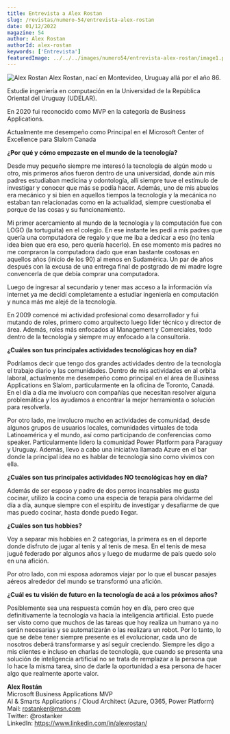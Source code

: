 ```yaml
---
title: Entrevista a Alex Rostan
slug: /revistas/numero-54/entrevista-alex-rostan
date: 01/12/2022
magazine: 54
author: Alex Rostan
authorId: alex-rostan
keywords: ['Entrevista']
featuredImage: ../../../images/numero54/entrevista-alex-rostan/image1.png
---
```


![Alex Rostan](../../../images/numero54/entrevista-alex-rostan/image1.png#author) Alex Rostan, nací en Montevideo, Uruguay allá por el año 86.

Estudie ingeniería en computación en la Universidad de la República Oriental del Uruguay (UDELAR).

En 2020 fui reconocido como MVP en la categoría de Business Applications.

Actualmente me desempeño como Principal en el Microsoft Center of Excellence para Slalom Canada


**¿Por qué y cómo empezaste en el mundo de la tecnología?**

Desde muy pequeño siempre me interesó la tecnología de algún modo u
otro, mis primeros años fueron dentro de una universidad, donde aún mis
padres estudiaban medicina y odontología, allí siempre tuve el estímulo
de investigar y conocer que más se podía hacer. Además, uno de mis
abuelos era mecánico y si bien en aquellos tiempos la tecnología y la
mecánica no estaban tan relacionadas como en la actualidad, siempre
cuestionaba el porque de las cosas y su funcionamiento.

Mi primer acercamiento al mundo de la tecnología y la computación fue
con LOGO (la tortuguita) en el colegio. En ese instante les pedí a mis
padres que quería una computadora de regalo y que me iba a dedicar a eso
(no tenía idea bien que era eso, pero quería hacerlo). En ese momento
mis padres no me compraron la computadora dado que eran bastante
costosas en aquellos años (inicio de los 90) al menos en Sudamérica. Un
par de años después con la excusa de una entrega final de postgrado de
mi madre logre convencerla de que debía comprar una computadora.

Luego de ingresar al secundario y tener mas acceso a la información vía
internet ya me decidí completamente a estudiar ingeniería en computación
y nunca más me alejé de la tecnología.

En 2009 comencé mi actividad profesional como desarrollador y fui
mutando de roles, primero como arquitecto luego líder técnico y director
de área. Además, roles más enfocados al Management y Comerciales, todo
dentro de la tecnología y siempre muy enfocado a la consultoría.

**¿Cuáles son tus principales actividades tecnológicas hoy en día?**

Podríamos decir que tengo dos grandes actividades dentro de la
tecnología el trabajo diario y las comunidades. Dentro de mis
actividades en al orbita laboral, actualmente me desempeño como
principal en el área de Business Applications en Slalom, particularmente
en la oficina de Toronto, Canadá. En el día a día me involucro con
compañías que necesitan resolver alguna problemática y los ayudamos a
encontrar la mejor herramienta o solución para resolverla.

Por otro lado, me involucro mucho en actividades de comunidad, desde
algunos grupos de usuarios locales, comunidades virtuales de toda
Latinoamérica y el mundo, así como participando de conferencias como
speaker. Particularmente lidero la comunidad Power Platform para
Paraguay y Uruguay. Además, llevo a cabo una iniciativa llamada Azure en
el bar donde la principal idea no es hablar de tecnología sino como
vivimos con ella.

**¿Cuáles son tus principales actividades NO tecnológicas hoy en día?**

Además de ser esposo y padre de dos perros incansables me gusta cocinar,
utilizo la cocina como una especia de terapia para olvidarme del día a
día, aunque siempre con el espíritu de investigar y desafiarme de que
mas puedo cocinar, hasta donde puedo llegar.

**¿Cuáles son tus hobbies?**

Voy a separar mis hobbies en 2 categorías, la primera es en el deporte
donde disfruto de jugar al tenis y al tenis de mesa. En el tenis de mesa
jugué federado por algunos años y luego de mudarme de país quedo solo en
una afición.

Por otro lado, con mi esposa adoramos viajar por lo que el buscar
pasajes aéreos alrededor del mundo se transformó una afición.

**¿Cuál es tu visión de futuro en la tecnología de acá a los próximos años?**

Posiblemente sea una respuesta común hoy en día, pero creo que
definitivamente la tecnología va hacia la inteligencia artificial. Esto
puede ser visto como que muchos de las tareas que hoy realiza un humano
ya no serán necesarias y se automatizarán o las realizara un robot. Por
lo tanto, lo que se debe tener siempre presente es el evolucionar, cada
uno de nosotros deberá transformarse y así seguir creciendo. Siempre les
digo a mis clientes e incluso en charlas de tecnología, que cuando se
presenta una solución de inteligencia artificial no se trata de
remplazar a la persona que lo hace la misma tarea, sino de darle la
oportunidad a esa persona de hacer algo que realmente aporte valor.

**Alex Rostán**  <br />
Microsoft Business Applications MVP   <br />
AI & Smarts Applications / Cloud Architect (Azure, O365, Power Platform)   <br />
Mail: rostanker@msn.com   <br />
Twitter: @rostanker   <br />
LinkedIn: https://www.linkedin.com/in/alexrostan/
